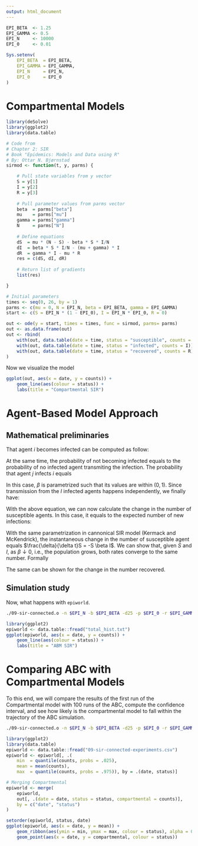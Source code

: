```yaml
---
output: html_document
---
```


```r
EPI_BETA  <- 1.25
EPI_GAMMA <- 0.5
EPI_N     <- 10000
EPI_0     <- 0.01

Sys.setenv(
    EPI_BETA  = EPI_BETA,
    EPI_GAMMA = EPI_GAMMA,
    EPI_N     = EPI_N,
    EPI_0     = EPI_0
)
```

# Compartmental Models

```r
library(deSolve)
library(ggplot2)
library(data.table)

# Code from
# Chapter 2: SIR
# Book "Epidemics: Models and Data using R"
# By: Ottar N. Bjørnstad
sirmod <- function(t, y, parms) {

    # Pull state variables from y vector
    S = y[1]
    I = y[2]
    R = y[3]
    
    # Pull parameter values from parms vector
    beta  = parms["beta"]
    mu    = parms["mu"]
    gamma = parms["gamma"]
    N     = parms["N"]
    
    # Define equations
    dS  = mu * (N - S) - beta * S * I/N
    dI  = beta * S * I/N - (mu + gamma) * I
    dR  = gamma * I - mu * R
    res = c(dS, dI, dR)
    
    # Return list of gradients
    list(res)

}

# Initial parameters
times <- seq(0, 26, by = 1)
parms <- c(mu = 0, N = EPI_N, beta = EPI_BETA, gamma = EPI_GAMMA)
start <- c(S = EPI_N * (1 - EPI_0), I = EPI_N * EPI_0, R = 0)
```

```r
out <- ode(y = start, times = times, func = sirmod, parms= parms)
out <- as.data.frame(out)
out <- rbind(
    with(out, data.table(date = time, status = "susceptible", counts = S)),
    with(out, data.table(date = time, status = "infected", counts = I)),
    with(out, data.table(date = time, status = "recovered", counts = R))
)
```

Now we visualize the model

```r
ggplot(out, aes(x = date, y = counts)) +
    geom_line(aes(colour = status)) +
    labs(title = "Compartmental SIR")
```

# Agent-Based Model Approach

## Mathematical preliminaries

That agent $i$ becomes infected can be computed as follow:

\renewcommand{\Pr}[1]{\text{P}\left(#1\right)}
\newcommand{\Prcond}[2]{\text{P}\left(#1\vphantom{#2}\right.\left|\vphantom{#1}#2\right)}
\newcommand{\E}[1]{\mathbb{E}\left(#1\right)}

\begin{equation}
\Pr{S_i\to I_i} = 1 - \Pr{\text{No infection}}
\end{equation}

At the same time, the probability of not becoming infected equals to the
probability of no infected agent transmiting the infection. The probability
that agent $j$ infects $i$ equals

\begin{equation}
\Pr{j\text{ infects }i} = %
    \overbrace{\Pr{j\text{ interacts with }i}}^{\beta}\times%
    \overbrace{\Prcond{\text{infection}}{j\text{ interacts with }i}}^{\text{Prob of transmission: }p_t}
\end{equation}

In this case, $\beta$ is parametrized such that its values are within $(0,1)$.
Since transmission from the $I$ infected agents happens independently, we finally have:

\begin{equation}
\Pr{S_i\to I_i} = 1 - \left[1 - \beta p_t\right]^I
\end{equation}

With the above equation, we can now calculate the change in the number of susceptible
agents. In this case, it equals to the expected number of new infections:

\begin{equation}
\E{\Delta S} = -S\times\left\{1 - \left[1 - \beta p_t\right]^I\right\}
\end{equation}

With the same parametrization in cannonical SIR model (Kermack and McKendrick), the
instantaneous change in the number of susceptible agent equals
$\frac{\delta}{\delta t}S = -S \beta I$. We can show
that, given $S$ and $I$, as $\beta\downarrow 0$, i.e., the population grows, both rates
converge to the same number. Formally

\begin{align}
& \lim_{\beta\downarrow 0} \frac{\E{\Delta S}}{\frac{\delta}{\delta t}S} \\
& \text{Following L'Hopital's rule} \\
& = \lim_{\beta\downarrow 0} \frac{\frac{\delta}{\delta \beta} \E{\Delta S}}{\frac{\delta^2}{\delta\beta\delta t}S} \\
& = \lim_{\beta\downarrow 0} \frac{-SI\left[1-\beta p_t\right]^{I-1}p_t}{-SI} \\
& \text{Since we assume }p_t = 1 \\
& = \lim_{\beta\downarrow 0} \left[1-\beta\right]^{I-1} \\
& = 1
\end{align}

The same can be shown for the change in the number recovered. 

## Simulation study

Now, what happens with `epiworld`.

```bash
./09-sir-connected.o -n $EPI_N -b $EPI_BETA -d25 -p $EPI_0 -r $EPI_GAMMA -i 1.0 -s555599
```

```r
library(ggplot2)
epiworld <- data.table::fread("total_hist.txt")
ggplot(epiworld, aes(x = date, y = counts)) +
    geom_line(aes(colour = status)) +
    labs(title = "ABM SIR")
```

# Comparing ABC with Compartmental Models

To this end, we will compare the results of the first run of the Compartmental
model with 100 runs of the ABC, compute the confidence interval, and see how
likely is the compartmental model to fall within the trajectory of the ABC
simulation.

```bash
./09-sir-connected.o -n $EPI_N -b $EPI_BETA -d25 -p $EPI_0 -r $EPI_GAMMA -i 1.0 -s555599 -e 100
```

```r
library(ggplot2)
library(data.table)
epiworld <- data.table::fread("09-sir-connected-experiments.csv")
epiworld <- epiworld[, .(
    min  = quantile(counts, probs = .025),
    mean = mean(counts),
    max  = quantile(counts, probs = .975)), by = .(date, status)]

# Merging Compartmental
epiworld <- merge(
    epiworld,
    out[, .(date = date, status = status, compartmental = counts)],
    by = c("date", "status")
)

setorder(epiworld, status, date)
ggplot(epiworld, aes(x = date, y = mean)) +
    geom_ribbon(aes(ymin = min, ymax = max, colour = status), alpha = 0.1) +
    geom_point(aes(x = date, y = compartmental, colour = status))
```
